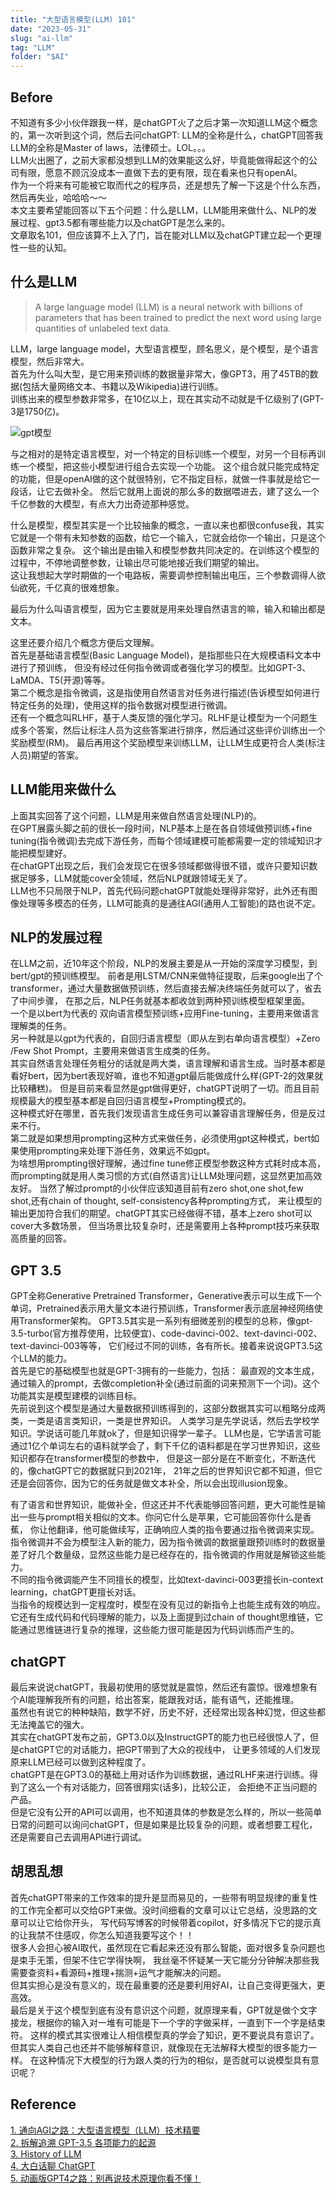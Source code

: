 ```yaml
---
title: "大型语言模型(LLM) 101"
date: "2023-05-31"
slug: "ai-llm"
tag: "LLM"
folder: "$AI"
---
```


## Before
不知道有多少小伙伴跟我一样，是chatGPT火了之后才第一次知道LLM这个概念的，第一次听到这个词，然后去问chatGPT:
LLM的全称是什么，chatGPT回答我LLM的全称是Master of laws，法律硕士。LOL。。。  
LLM火出圈了，之前大家都没想到LLM的效果能这么好，毕竟能做得起这个的公司有限，愿意不顾沉没成本一直做下去的更有限，现在看来也只有openAI。  
作为一个将来有可能被它取而代之的程序员，还是想先了解一下这是个什么东西，然后再失业，哈哈哈～～  
本文主要希望能回答以下五个问题：什么是LLM，LLM能用来做什么、NLP的发展过程、gpt3.5都有哪些能力以及chatGPT是怎么来的。  
文章取名101，但应该算不上入了门，旨在能对LLM以及chatGPT建立起一个更理性一些的认知。

## 什么是LLM
> A large language model (LLM) is a neural network with billions of parameters that has been trained 
> to predict the next word using large quantities of unlabeled text data.

LLM，large language model，大型语言模型，顾名思义，是个模型，是个语言模型，然后非常大。  
首先为什么叫大型，是它用来预训练的数据量非常大，像GPT3，用了45TB的数据(包括大量网络文本、书籍以及Wikipedia)进行训练。  
训练出来的模型参数非常多，在10亿以上，现在其实动不动就是千亿级别了(GPT-3是1750亿)。   

![gpt模型](./LLM/gpt.png)

与之相对的是特定语言模型，对一个特定的目标训练一个模型，对另一个目标再训练一个模型，把这些小模型进行组合去实现一个功能。
这个组合就只能完成特定的功能，但是openAI做的这个就很特别，它不指定目标，就做一件事就是给它一段话，让它去做补全。
然后它就用上面说的那么多的数据喂进去，建了这么一个千亿参数的大模型，有点大力出奇迹那种感觉。

什么是模型，模型其实是一个比较抽象的概念，一直以来也都很confuse我，其实它就是一个带有未知参数的函数，给它一个输入，它就会给你一个输出，只是这个函数非常之复杂。
这个输出是由输入和模型参数共同决定的。在训练这个模型的过程中，不停地调整参数，让输出尽可能地接近我们期望的输出。  
这让我想起大学时期做的一个电路板，需要调参控制输出电压，三个参数调得人欲仙欲死，千亿真的很难想象。

最后为什么叫语言模型，因为它主要就是用来处理自然语言的嘛，输入和输出都是文本。  

这里还要介绍几个概念方便后文理解。  
首先是基础语言模型(Basic Language Model)，是指那些只在大规模语料文本中进行了预训练， 但没有经过任何指令微调或者强化学习的模型。比如GPT-3、LaMDA、T5(开源)等等。    
第二个概念是指令微调，这是指使用自然语言对任务进行描述(告诉模型如何进行特定任务的处理)，使用这样的指令数据对模型进行微调。    
还有一个概念叫RLHF，基于人类反馈的强化学习。RLHF是让模型为一个问题生成多个答案，然后让标注人员为这些答案进行排序，然后通过这些评价训练出一个奖励模型(RM)。
最后再用这个奖励模型来训练LLM，让LLM生成更符合人类(标注人员)期望的答案。

## LLM能用来做什么
上面其实回答了这个问题，LLM是用来做自然语言处理(NLP)的。   
在GPT展露头脚之前的很长一段时间，NLP基本上是在各自领域做预训练+fine tuning(指令微调)去完成下游任务，而每个领域建模可能都需要一定的领域知识才能把模型建好。  
在chatGPT出现之后，我们会发现它在很多领域都做得很不错，或许只要知识数据足够多，LLM就能cover全领域，然后NLP就跟领域无关了。  
LLM也不只局限于NLP，首先代码问题chatGPT就能处理得非常好，此外还有图像处理等多模态的任务，LLM可能真的是通往AGI(通用人工智能)的路也说不定。

## NLP的发展过程
在LLM之前，近10年这个阶段，NLP的发展主要是从一开始的深度学习模型，到bert/gpt的预训练模型。
前者是用LSTM/CNN来做特征提取，后来google出了个transformer，通过大量数据做预训练，然后直接去解决终端任务就可以了，省去了中间步骤，
在那之后，NLP任务就基本都收敛到两种预训练模型框架里面。  
一个是以bert为代表的 双向语言模型预训练+应用Fine-tuning，主要用来做语言理解类的任务。  
另一种就是以gpt为代表的，自回归语言模型（即从左到右单向语言模型）+Zero /Few Shot Prompt，主要用来做语言生成类的任务。  
其实自然语言处理任务粗分的话就是两大类，语言理解和语言生成。当时基本都是看好bert，因为bert表现好嘛，谁也不知道gpt最后能做成什么样(GPT-2的效果就比较糟糕)。
但是目前来看显然是gpt做得更好，chatGPT说明了一切。而且目前规模最大的模型基本都是自回归语言模型+Prompting模式的。  
这种模式好在哪里，首先我们发现语言生成任务可以兼容语言理解任务，但是反过来不行。  
第二就是如果想用prompting这种方式来做任务，必须使用gpt这种模式，bert如果使用prompting来处理下游任务，效果远不如gpt。  
为啥想用prompting很好理解，通过fine tune修正模型参数这种方式耗时成本高，而prompting就是用人类习惯的方式(自然语言)让LLM处理问题，这显然更加高效友好。
当然了解过prompt的小伙伴应该知道目前有zero shot,one shot,few shot,还有chain of thought, self-consistency各种prompting方式，
来让模型的输出更加符合我们的期望。chatGPT其实已经做得不错，基本上zero shot可以cover大多数场景，
但当场景比较复杂时，还是需要用上各种prompt技巧来获取高质量的回答。

## GPT 3.5
GPT全称Generative Pretrained Transformer，Generative表示可以生成下一个单词，Pretrained表示用大量文本进行预训练，Transformer表示底层神经网络使用Transformer架构。
GPT3.5其实是一系列有细微差别的模型的总称，像gpt-3.5-turbo(官方推荐使用，比较便宜)、code-davinci-002、text-davinci-002、text-davinci-003等等，
它们经过不同的训练，各有所长。接着来说说GPT3.5这个LLM的能力。  
首先是它的基础模型也就是GPT-3拥有的一些能力，包括：
最直观的文本生成，通过输入的prompt，去做completion补全(通过前面的词来预测下一个词)。这个功能其实是模型建模的训练目标。  
先前说到这个模型是通过大量数据预训练得到的，这部分数据其实可以粗略分成两类，一类是语言类知识，一类是世界知识。
人类学习是先学说话，然后去学校学知识。学说话可能几年就ok了，但是知识得学一辈子。
LLM也是，它学语言可能通过1亿个单词左右的语料就学会了，剩下千亿的语料都是在学习世界知识，这些知识都存在transformer模型的参数中，
但是这一部分是在不断变化，不断迭代的，像chatGPT它的数据就只到2021年，
21年之后的世界知识它都不知道，但它还是会回答你，因为它的任务就是做文本补全，所以会出现illusion现象。

有了语言和世界知识，能做补全，但这还并不代表能够回答问题，更大可能性是输出一些与prompt相关相似的文本。你问它什么是苹果，它可能回答你什么是香蕉，
你让他翻译，他可能做续写，正确响应人类的指令要通过指令微调来实现。  
指令微调并不会为模型注入新的能力，因为指令微调的数据量跟预训练时的数据量差了好几个数量级，显然这些能力是已经存在的，指令微调的作用就是解锁这些能力。  
不同的指令微调能产生不同擅长的模型，比如text-davinci-003更擅长in-context learning，chatGPT更擅长对话。  
当指令的规模达到一定程度时，模型在没有见过的新指令上也能生成有效的响应。  
它还有生成代码和代码理解的能力，以及上面提到过chain of thought思维链，它能通过思维链进行复杂的推理，这些能力很可能是因为代码训练而产生的。

## chatGPT
最后来说说chatGPT，我最初使用的感觉就是震惊，然后还有震惊。很难想象有个AI能理解我所有的问题，给出答案，能跟我对话，能有语气，还能推理。  
虽然也有说它的种种缺陷，数学不好，历史不好，还经常出现各种幻觉，但这些都无法掩盖它的强大。  
其实在chatGPT发布之前，GPT3.0以及InstructGPT的能力也已经很惊人了，但是chatGPT它的对话能力，把GPT带到了大众的视线中，
让更多领域的人们发现原来LLM已经可以做到这种程度了。  
chatGPT是在GPT3.0的基础上用对话作为训练数据，通过RLHF来进行训练。得到了这么一个有对话能力，回答很翔实(话多)，比较公正，
会拒绝不正当问题的产品。  
但是它没有公开的API可以调用，也不知道具体的参数是怎么样的，所以一些简单日常的问题可以询问chatGPT，但是如果是比较复杂的问题，或者想要工程化，还是需要自己去调用API进行调试。

## 胡思乱想
首先chatGPT带来的工作效率的提升是显而易见的，一些带有明显规律的重复性的工作完全都可以交给GPT来做。没时间细看的文章可以让它总结，没思路的文章可以让它给你开头，
写代码写博客的时候带着copilot，好多情况下它的提示真的让我禁不住感叹，你怎么知道我要写这个！！  
很多人会担心被AI取代，虽然现在它看起来还没有那么智能，面对很多复杂问题也是束手无策，但架不住它学得快啊，
我丝毫不怀疑某一天它能分分钟解决那些我需要查资料+看源码+推理+揣测+运气才能解决的问题。  
但其实担心是没有意义的，现在最重要的还是要利用好AI，让自己变得更强大，更高效。  
最后是关于这个模型到底有没有意识这个问题，就原理来看，GPT就是做个文字接龙，根据你的输入对一堆有可能是下一个字的字做采样，一直到下一个字是结束符。
这样的模式其实很难让人相信模型真的学会了知识，更不要说具有意识了。但其实人类自己也还并不能够解释意识，就像现在无法解释大模型的很多能力一样。
在这种情况下大模型的行为跟人类的行为的相似，是否就可以说模型具有意识呢？


## Reference
[1. 通向AGI之路：大型语言模型（LLM）技术精要](https://zhuanlan.zhihu.com/p/597586623)  
[2. 拆解追溯 GPT-3.5 各项能力的起源](https://yaofu.notion.site/GPT-3-5-360081d91ec245f29029d37b54573756)  
[3. History of LLM](https://www.notion.so/History-of-LLM-6abfb803864746b8bbb7867082a070ce)  
[4. 大白话聊 ChatGPT](https://d58hixvcd6.feishu.cn/docx/HfMEds7Z1ov37wxqM19czTBinWg)  
[5. 动画版GPT4之路：别再说技术原理你看不懂！](https://www.bilibili.com/video/BV1GL411k74t/?spm_id_from=333.999.0.0&vd_source=a0d4c30f37c92adbf6483ef06ed749ba)  







